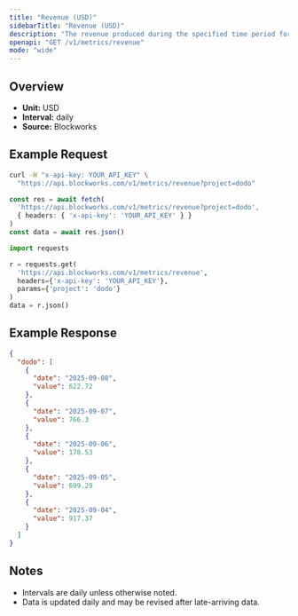```yaml
---
title: "Revenue (USD)"
sidebarTitle: "Revenue (USD)"
description: "The revenue produced during the specified time period for given project."
openapi: "GET /v1/metrics/revenue"
mode: "wide"
---
```


## Overview

- **Unit:** USD
- **Interval:** daily
- **Source:** Blockworks

## Example Request

<CodeGroup>

```bash cURL
curl -H "x-api-key: YOUR_API_KEY" \
  "https://api.blockworks.com/v1/metrics/revenue?project=dodo"
```

```typescript TypeScript
const res = await fetch(
  'https://api.blockworks.com/v1/metrics/revenue?project=dodo',
  { headers: { 'x-api-key': 'YOUR_API_KEY' } }
)
const data = await res.json()
```

```python Python
import requests

r = requests.get(
  'https://api.blockworks.com/v1/metrics/revenue',
  headers={'x-api-key': 'YOUR_API_KEY'},
  params={'project': 'dodo'}
)
data = r.json()
```

</CodeGroup>

## Example Response

```json
{
  "dodo": [
    {
      "date": "2025-09-08",
      "value": 622.72
    },
    {
      "date": "2025-09-07",
      "value": 766.3
    },
    {
      "date": "2025-09-06",
      "value": 178.53
    },
    {
      "date": "2025-09-05",
      "value": 699.29
    },
    {
      "date": "2025-09-04",
      "value": 917.37
    }
  ]
}
```

## Notes
- Intervals are daily unless otherwise noted.
- Data is updated daily and may be revised after late-arriving data.
